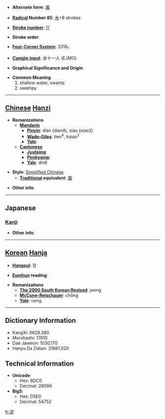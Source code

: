 * '''Alternate form''': [[澱]]

* '''[[Wiktionary:Chinese radical index| Radical]] Number 85''': [[Wiktionary:Chinese radical index 水|水]]+8 strokes

* '''[[Wiktionary:Chinese total strokes index|Stroke number]]''': [[Wiktionary:Chinese total strokes index 11|11]]

* '''Stroke order''': 

* '''[[Wiktionary:Chinese four corner index|Four-Corner System]]''': 3318<sub>1</sub>

* '''[[Wiktionary:Chinese Cangjie index|Cangjie input]]''': 水十一人 (EJMO)

* '''Graphical Significance and Origin''': 

* '''Common Meaning'''
*#shallow water, swamp
*# swampy


----

== [[Chinese]] [[Hanzi]] ==

* '''Romanizations'''
** '''[[Mandarin]]'''
*** '''[[Pinyin]]''': diàn (dian4), xiáo (xiao2)
*** '''[[Wade-Giles]]''': tien<sup>4</sup>, hsiao<sup>2</sup>
*** '''[[Yale]]''': 
** '''[[Cantonese]]'''
*** '''[[Jyutping]]''':
*** '''[[Penkyamp]]''': 
*** '''[[Yale]]''': din6

* '''Style''': [[Simplified Chinese]] 
** '''[[Traditional Chinese|Traditional]] equivalent''': [[澱]]

* '''Other info''': 

----

==Japanese==
===[[Kanji]]===
{{kanji|on readings=[[てん]] (ten), [[でん]] (den)
|kun readings=[[よど]] (yodo), [[よどむ]] (yodomu)
}}

* '''Other info''':  

----

== [[Korean]] [[Hanja]] ==

* '''[[Hangeul]]''': 정

* '''[[Eumhun]] reading''': 

* '''Romanizations'''
** '''[[The 2000 South Korean Revised Romanization|The 2000 South Korean Revised]]''': jeong
** '''[[McCune-Reischauer]]''': chŏng
** '''[[Yale]]''': ceng

----

== Dictionary Information ==

* KangXi: 0628.280
* Morohashi: 17610
* Dae Jaweon: 1030.170
* Hanyu Da Zidian: 31661.020

== Technical Information ==

* '''Unicode''':
** Hex: 6DC0
** Decimal: 28096
* '''Big5''':
** Hex: D5E0
** Decimal: 54752

[[fr:淀]]